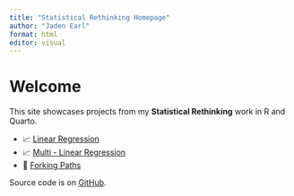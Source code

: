 ```yaml
---
title: "Statistical Rethinking Homepage"
author: "Jaden Earl"
format: html
editor: visual
---
```




# Welcome

This site showcases projects from my **Statistical Rethinking** work in R and Quarto.

- 📈 [Linear Regression](ch4_linear_regression_polished.qmd)  
- 📈 [Multi - Linear Regression](ch5_multilinear.qmd)  
- 🔀 [Forking Paths](forkingData.qmd)  

Source code is on [GitHub](https://github.com/probably-jaden/Statistical-Rethinking).